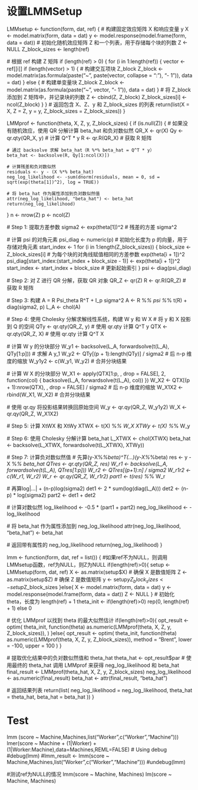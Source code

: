 # 设置LMMSetup
LMMsetup <- function(form, dat, ref) {
  # 构建固定效应矩阵 X 和响应变量 y
  X <- model.matrix(form, data = dat)
  y <- model.response(model.frame(form, data = dat))
  # 初始化随机效应矩阵 Z 和一个列表，用于存储每个块的列数
  Z <- NULL
  Z_block_sizes <- length(ref)
  
  # 根据 ref 构建 Z 矩阵
  if (length(ref) > 0) {
    for (i in 1:length(ref)) {
      vector <- ref[[i]]
      if (length(vector) > 1) {
        # 构建交互项块 Z_block
        Z_block <- model.matrix(as.formula(paste("~", paste(vector, collapse = ":"), "- 1")), data = dat)
      } else {
        # 构建单变量块 Z_block
        Z_block <- model.matrix(as.formula(paste("~", vector, "- 1")), data = dat)
      }
      # 将 Z_block 添加到 Z 矩阵中，并记录块的列数
      Z <- cbind(Z, Z_block)
      Z_block_sizes[i] <- ncol(Z_block)
    }
  }
  # 返回包含 X、Z、y 和 Z_block_sizes 的列表
  return(list(X = X, Z = Z, y = y, Z_block_sizes = Z_block_sizes))
}

LMMprof <- function(theta, X, Z, y, Z_block_sizes) {
  if (is.null(Z)) {
    # 如果没有随机效应，使用 QR 分解计算 beta_hat 和负对数似然
    QR_X <- qr(X)
    Qy <- qr.qty(QR_X, y)  # 计算 Q^T * y
    R <- qr.R(QR_X)  # 获取 R 矩阵

    # 通过 backsolve 求解 beta_hat（R %*% beta_hat = Q^T * y）
    beta_hat <- backsolve(R, Qy[1:ncol(X)])

    # 计算残差和负对数似然
    residuals <- y - (X %*% beta_hat)
    neg_log_likelihood <- -sum(dnorm(residuals, mean = 0, sd = sqrt(exp(theta[1])^2), log = TRUE))
    
    # 将 beta_hat 作为属性添加到负对数似然值
    attr(neg_log_likelihood, "beta_hat") <- beta_hat
    return(neg_log_likelihood)
  }
  n <- nrow(Z)
  p <- ncol(Z)
  
  # Step 1: 提取方差参数
  sigma2 <- exp(theta[1])^2  # 残差的方差 sigma^2
  
 # 计算 psi 的对角元素
  psi_diag <- numeric(p) # 初始化长度为 p 的向量，用于存储对角元素
  start_index <- 1
  for (i in 1:length(Z_block_sizes)) {
    block_size <- Z_block_sizes[i]
    # 为每个块的对角线赋值相同的方差参数 exp(theta[i + 1])^2
    psi_diag[start_index:(start_index + block_size - 1)] <- exp(theta[i + 1])^2
    start_index <- start_index + block_size  # 更新起始索引
  }
  psi <- diag(psi_diag)
  
  # Step 2: 对 Z 进行 QR 分解，获取 QR 对象
  QR_Z <- qr(Z)
  R <- qr.R(QR_Z)  # 获取 R 矩阵
  
  # Step 3: 构建 A = R Psi_theta R^T + I_p sigma^2
  A <- R %*% psi %*% t(R) + diag(sigma2, p)
  L_A <- chol(A)
  
  # Step 4: 使用 Cholesky 分解求解线性系统，构建 W y 和 W X
  # 将 y 和 X 投影到 Q 的空间
  QTy <- qr.qty(QR_Z, y)  # 使用 qr.qty 计算 Q^T y
  QTX <- qr.qty(QR_Z, X)  # 使用 qr.qty 计算 Q^T X

  # 计算 W y 的分块部分
  W_y1 <- backsolve(L_A, forwardsolve(t(L_A), QTy[1:p]))  # 求解 A y_1
  W_y2 <- QTy[(p + 1):length(QTy)] / sigma2             # 后 n-p 维度的缩放
  W_y1y2 <- c(W_y1, W_y2)  # 合并分块结果

  # 计算 W X 的分块部分
  W_X1 <- apply(QTX[1:p, , drop = FALSE], 2, function(col) {
    backsolve(L_A, forwardsolve(t(L_A), col))
  })
  W_X2 <- QTX[(p + 1):nrow(QTX), , drop = FALSE] / sigma2  # 后 n-p 维度的缩放
  W_X1X2 <- rbind(W_X1, W_X2)  # 合并分块结果

  # 使用 qr.qy 将投影结果转换回原始空间
  W_y <- qr.qy(QR_Z, W_y1y2)
  W_X <- qr.qy(QR_Z, W_X1X2)
  
  # Step 5: 计算 XtWX 和 XtWy
  XTWX <- t(X) %*% W_X
  XTWy <- t(X) %*% W_y
  
  # Step 6: 使用 Cholesky 分解计算 beta_hat
  L_XTWX <- chol(XTWX)
  beta_hat <- backsolve(L_XTWX, forwardsolve(t(L_XTWX), XTWy))

  # Step 7: 计算负对数似然值
  # 先算(y-X%*%beta)^T(...)(y-X%*%beta)
  res <- y - X %*% beta_hat
  QTres <- qr.qty(QR_Z, res)
  W_r1 <- backsolve(L_A, forwardsolve(t(L_A), QTres[1:p]))
  W_r2 <- QTres[(p+1):n] / sigma2
  W_r1r2 <- c(W_r1, W_r2)
  W_r <- qr.qy(QR_Z, W_r1r2)
  part1 <- t(res) %*% W_r
  
  # 再算log|...| + (n-p)log(sigma2)
  det1 <- 2 * sum(log(diag(L_A)))
  det2 <- (n-p) * log(sigma2)
  part2 <- det1 + det2
  
  # 计算对数似然
  log_likelihood <- -0.5 * (part1 + part2)
  neg_log_likelihood <- -log_likelihood

  # 将 beta_hat 作为属性添加到 neg_log_likelihood
  attr(neg_log_likelihood, "beta_hat") <- beta_hat
  
  # 返回带有属性的 neg_log_likelihood
  return(neg_log_likelihood)
}

lmm <- function(form, dat, ref = list()) {
  #如果ref不为NULL，则调用LMMsetup函数，ref为NULL，则Z为NULL
  if(length(ref)>0){
    setup <- LMMsetup(form, dat, ref)
    X <- as.matrix(setup$X)  # 确保 X 是数值矩阵
    Z <- as.matrix(setup$Z)  # 确保 Z 是数值矩阵
    y <- setup$y
    Z_block_sizes <- setup$Z_block_sizes
  }else{
    X <- model.matrix(form, data = dat)
    y <- model.response(model.frame(form, data = dat))
    Z <- NULL
  }
  # 初始化 theta，长度为 length(ref) + 1
  theta_init <- if(length(ref)>0) rep(0, length(ref) + 1) else 0
  
  # 优化 LMMprof 以找到 theta 的最大似然估计
  if(length(ref)>0){
    opt_result <- optim(
      theta_init, 
      function(theta) as.numeric(LMMprof(theta, X, Z, y, Z_block_sizes)),
      )
  }else{
      opt_result <- optim(
        theta_init, 
        function(theta) as.numeric(LMMprof(theta, X, Z, y, Z_block_sizes)),
        method = "Brent",
        lower = -100,
        upper = 100
      )
  }
  
  
  # 提取优化结果中的负对数似然值和 theta_hat
  theta_hat <- opt_result$par
  # 使用最终的 theta_hat 调用 LMMprof 来获得 neg_log_likelihood 和 beta_hat
  final_result <- LMMprof(theta_hat, X, Z, y, Z_block_sizes)
  neg_log_likelihood <- as.numeric(final_result)
  beta_hat <- attr(final_result, "beta_hat")
  
  # 返回结果列表
  return(list(
    neg_log_likelihood = neg_log_likelihood,
    theta_hat = theta_hat,
    beta_hat = beta_hat
  ))
}
  
# Test
lmm (score ~ Machine,Machines,list("Worker",c("Worker","Machine")))
lmer(score ~ Machine + (1|Worker) + (1|Worker:Machine),data=Machines,REML=FALSE)
# Using debug
#debug(lmm)
#lmm_result <- lmm(score ~ Machine,Machines,list("Worker",c("Worker","Machine")))
#undebug(lmm)

#测试ref为NULL的情况
lmm(score ~ Machine, Machines)
lm(score ~ Machine, Machines)